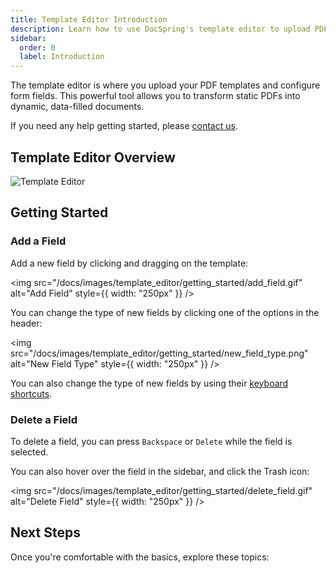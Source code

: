 ```yaml
---
title: Template Editor Introduction
description: Learn how to use DocSpring's template editor to upload PDFs and configure form fields
sidebar:
  order: 0
  label: Introduction
---
```


The template editor is where you upload your PDF templates and configure form fields. This powerful tool allows you to transform static PDFs into dynamic, data-filled documents.

If you need any help getting started, please [contact us](https://docspring.com/contact).

## Template Editor Overview

![Template Editor](/docs/images/template_editor.jpg)

## Getting Started

### Add a Field

Add a new field by clicking and dragging on the template:

<img
  src="/docs/images/template_editor/getting_started/add_field.gif"
  alt="Add Field"
  style={{ width: "250px" }}
/>

You can change the type of new fields by clicking one of the options in the header:

<img
  src="/docs/images/template_editor/getting_started/new_field_type.png"
  alt="New Field Type"
  style={{ width: "250px" }}
/>

You can also change the type of new fields by using their [keyboard shortcuts](/docs/template-editor/keyboard-shortcuts/#change-new-field-type).

### Delete a Field

To delete a field, you can press `Backspace` or `Delete` while the field is selected.

You can also hover over the field in the sidebar, and click the Trash icon:

<img
  src="/docs/images/template_editor/getting_started/delete_field.gif"
  alt="Delete Field"
  style={{ width: "250px" }}
/>

## Next Steps

Once you're comfortable with the basics, explore these topics:


<CardGrid>
  <LinkCard
    title="Field Names"
    description="Learn about JSON Pointer syntax and special field names"
    href="/docs/template-editor/field-names/"
  />
  <LinkCard
    title="Field Data Types"
    description="Understand the different types of data you can use"
    href="/docs/reference/field-data-types/"
  />
  <LinkCard
    title="Field Display Types"
    description="Control how fields appear on the PDF"
    href="/docs/reference/field-display-types/"
  />
  <LinkCard
    title="Template Settings"
    description="Configure template-wide options"
    href="/docs/template-editor/settings/"
  />
</CardGrid>
